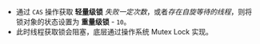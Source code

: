 
- 通过 `CAS` 操作获取 **轻量级锁** _失败一定次数_，或者*存在自旋等待的线程*，则将锁对象的状态设置为 **重量级锁** - `10`。
- 此时线程获取锁会阻塞，底层通过操作系统 <Link href="./juc#mutex-lock">Mutex Lock</Link> 实现。
